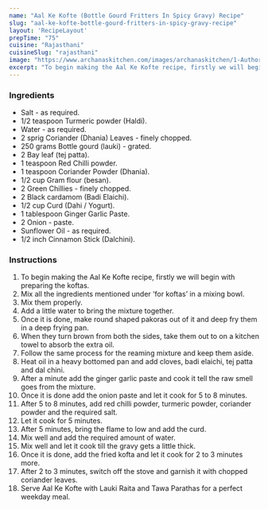 ---
name: "Aal Ke Kofte (Bottle Gourd Fritters In Spicy Gravy) Recipe"
slug: "aal-ke-kofte-bottle-gourd-fritters-in-spicy-gravy-recipe"
layout: 'RecipeLayout'
prepTime: "75"
cuisine: "Rajasthani"
cuisineSlug: "rajasthani"
image: "https://www.archanaskitchen.com/images/archanaskitchen/1-Author/Pooja_Thakur/aal_ke_kofte_1600.jpg"
excerpt: "To begin making the Aal Ke Kofte recipe, firstly we will begin with preparing the koftas"
---

### Ingredients

- Salt - as required.
- 1/2 teaspoon Turmeric powder (Haldi).
- Water - as required.
- 2 sprig Coriander (Dhania) Leaves - finely chopped.
- 250 grams Bottle gourd (lauki) - grated.
- 2 Bay leaf (tej patta).
- 1 teaspoon Red Chilli powder.
- 1 teaspoon Coriander Powder (Dhania).
- 1/2 cup Gram flour (besan).
- 2 Green Chillies - finely chopped.
- 2 Black cardamom (Badi Elaichi).
- 1/2 cup Curd (Dahi / Yogurt).
- 1 tablespoon Ginger Garlic Paste.
- 2 Onion - paste.
- Sunflower Oil - as required.
- 1/2 inch Cinnamon Stick (Dalchini).

### Instructions

1. To begin making the Aal Ke Kofte recipe, firstly we will begin with preparing the koftas.
1. Mix all the ingredients mentioned under ‘for koftas’ in a mixing bowl.
1. Mix them properly.
1. Add a little water to bring the mixture together.
1. Once it is done, make round shaped pakoras out of it and deep fry them in a deep frying pan.
1. When they turn brown from both the sides, take them out to on a kitchen towel to absorb the extra oil.
1. Follow the same process for the reaming mixture and keep them aside.
1. Heat oil in a heavy bottomed pan and add cloves, badi elaichi, tej patta and dal chini.
1. After a minute add the ginger garlic paste and cook it tell the raw smell goes from the mixture.
1. Once it is done add the onion paste and let it cook for 5 to 8 minutes.
1. After 5 to 8 minutes, add red chilli powder, turmeric powder, coriander powder and the required salt.
1. Let it cook for 5 minutes.
1. After 5 minutes, bring the flame to low and add the curd.
1. Mix well and add the required amount of water.
1. Mix well and let it cook till the gravy gets a little thick.
1. Once it is done, add the fried kofta and let it cook for 2 to 3 minutes more.
1. After 2 to 3 minutes, switch off the stove and garnish it with chopped coriander leaves.
1. Serve Aal Ke Kofte with Lauki Raita and Tawa Parathas for a perfect weekday meal.
